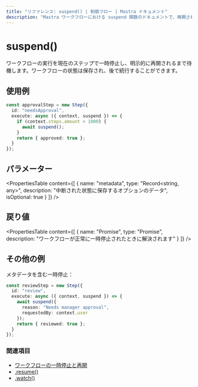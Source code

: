 ```yaml
---
title: "リファレンス: suspend() | 制御フロー | Mastra ドキュメント"
description: "Mastra ワークフローにおける suspend 関数のドキュメントで、再開されるまで実行を一時停止します。"
---
```


# suspend()

ワークフローの実行を現在のステップで一時停止し、明示的に再開されるまで待機します。ワークフローの状態は保存され、後で続行することができます。

## 使用例

```typescript
const approvalStep = new Step({
  id: "needsApproval",
  execute: async ({ context, suspend }) => {
    if (context.steps.amount > 1000) {
      await suspend();
    }
    return { approved: true };
  }
});
```

## パラメーター

<PropertiesTable
  content={[
    {
      name: "metadata",
      type: "Record<string, any>",
      description: "中断された状態に保存するオプションのデータ",
      isOptional: true
    }
  ]}
/>

## 戻り値

<PropertiesTable
  content={[
    {
      name: "Promise<void>",
      type: "Promise",
      description: "ワークフローが正常に一時停止されたときに解決されます"
    }
  ]}
/>

## その他の例

メタデータを含む一時停止：

```typescript
const reviewStep = new Step({
  id: "review",
  execute: async ({ context, suspend }) => {
    await suspend({
      reason: "Needs manager approval",
      requestedBy: context.user
    });
    return { reviewed: true };
  }
});
```

### 関連項目

- [ワークフローの一時停止と再開](../../docs/workflows/suspend-and-resume.mdx)
- [.resume()](./resume.mdx)
- [.watch()](./watch.mdx)

